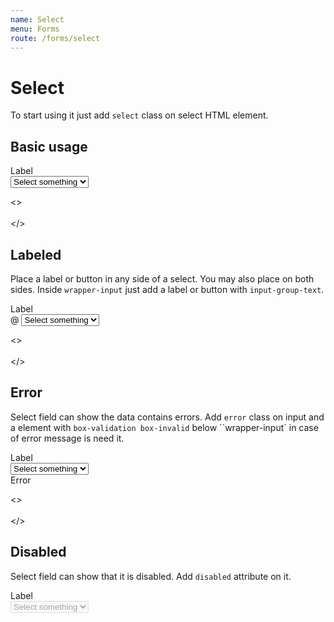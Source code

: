```yaml
---
name: Select
menu: Forms
route: /forms/select
---
```



# Select
To start using it just add `select` class on select HTML element.

## Basic usage

<Playground>
  <div class='col-24'>
    <label class='display-block' for='select'>
      Label
    </label>
    <div class='wrapper-input mb-3'>
      <select
        class='select display-block'
        name='select'
        id='select'
      >
        <option value="" disabled selected placeholder>Select something</option>
        <option value="1">Option 1</option>
        <option value="2">Option 2</option>
        <option value="3">Option 3</option>
      </select>
    </div>
  </div>
</Playground>

<>
<br/><br/>
</>

## Labeled
Place a label or button in any side of a select. You may also place on both sides. Inside `wrapper-input` just add a label or button with `input-group-text`.

<Playground>
  <div class='col-24'>
    <label class='display-block' for='select'>
      Label
    </label>
    <div class='wrapper-input mb-3'>
      <span
        class='input-group-text'
      >
        @
      </span>
      <select
        class='select display-block'
        name='select'
        id='select'
      >
        <option value="" disabled selected placeholder>Select something</option>
        <option value="1">Option 1</option>
        <option value="2">Option 2</option>
        <option value="3">Option 3</option>
      </select>
    </div>
  </div>
</Playground>

<>
<br/><br/>
</>

## Error
Select field can show the data contains errors. Add `error` class on input and a element with `box-validation box-invalid` below ``wrapper-input` in case of error message is need it.

<Playground>
  <div class='col-24'>
    <label class='display-block' for='select'>
      Label
    </label>
    <div class='wrapper-input'>
      <select
        class='select display-block error'
        name='select-error'
        id='select-error'
      >
        <option value="" disabled selected placeholder>Select something</option>
        <option value="1">Option 1</option>
        <option value="2">Option 2</option>
        <option value="3">Option 3</option>
      </select>
    </div>
    <div class='box-validation box-invalid show mb-3'>
      <i class="fas fa-exclamation-triangle"></i>Error
    </div>
  </div>
</Playground>

<>
<br/><br/>
</>

## Disabled
Select field can show that it is disabled. Add `disabled` attribute on it.

<Playground>
  <div class='col-24'>
    <label class='display-block' for='select'>
      Label
    </label>
    <div class='wrapper-input mb-3'>
      <select
        class='select display-block'
        name='select-disabled'
        id='select-disabled'
        disabled
      >
        <option value="" disabled selected placeholder>Select something</option>
        <option value="1">Option 1</option>
        <option value="2">Option 2</option>
        <option value="3">Option 3</option>
      </select>
    </div>
  </div>
</Playground>
